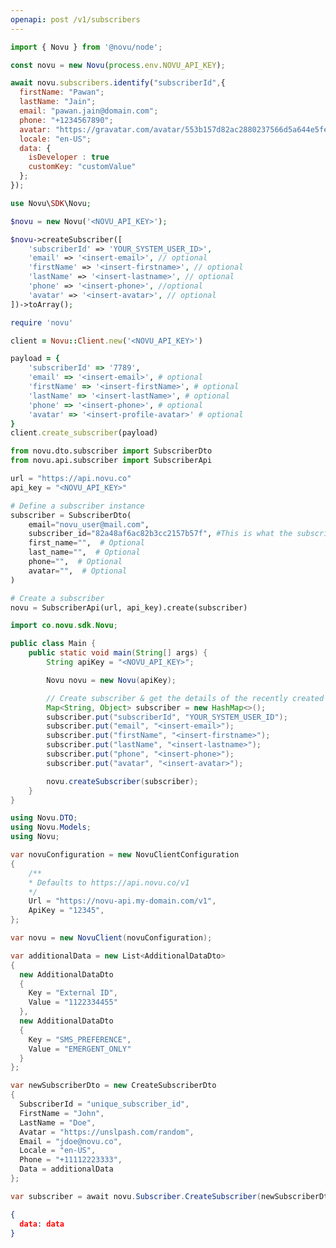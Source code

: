 ```yaml
---
openapi: post /v1/subscribers
---
```


<RequestExample>

```javascript Node.js
import { Novu } from '@novu/node';

const novu = new Novu(process.env.NOVU_API_KEY);

await novu.subscribers.identify("subscriberId",{
  firstName: "Pawan";
  lastName: "Jain";
  email: "pawan.jain@domain.com";
  phone: "+1234567890";
  avatar: "https://gravatar.com/avatar/553b157d82ac2880237566d5a644e5fe?s=400&d=robohash&r=x";
  locale: "en-US";
  data: {
    isDeveloper : true
    customKey: "customValue"
  };
});
```

```php PHP
use Novu\SDK\Novu;

$novu = new Novu('<NOVU_API_KEY>');

$novu->createSubscriber([
    'subscriberId' => 'YOUR_SYSTEM_USER_ID>',
    'email' => '<insert-email>', // optional
    'firstName' => '<insert-firstname>', // optional
    'lastName' => '<insert-lastname>', // optional
    'phone' => '<insert-phone>', //optional
    'avatar' => '<insert-avatar>', // optional
])->toArray();
```

```ruby Ruby
require 'novu'

client = Novu::Client.new('<NOVU_API_KEY>')

payload = {
    'subscriberId' => '7789',
    'email' => '<insert-email>', # optional
    'firstName' => '<insert-firstName>', # optional
    'lastName' => '<insert-lastName>', # optional
    'phone' => '<insert-phone>', # optional
    'avatar' => '<insert-profile-avatar>' # optional
}
client.create_subscriber(payload)
```

```python Python
from novu.dto.subscriber import SubscriberDto
from novu.api.subscriber import SubscriberApi

url = "https://api.novu.co"
api_key = "<NOVU_API_KEY>"

# Define a subscriber instance
subscriber = SubscriberDto(
    email="novu_user@mail.com",
    subscriber_id="82a48af6ac82b3cc2157b57f", #This is what the subscriber_id looks like
    first_name="",  # Optional
    last_name="",  # Optional
    phone="",  # Optional
    avatar="",  # Optional
)

# Create a subscriber
novu = SubscriberApi(url, api_key).create(subscriber)
```

```java Java
import co.novu.sdk.Novu;

public class Main {
    public static void main(String[] args) {
        String apiKey = "<NOVU_API_KEY>";

        Novu novu = new Novu(apiKey);

        // Create subscriber & get the details of the recently created subscriber returned.
        Map<String, Object> subscriber = new HashMap<>();
        subscriber.put("subscriberId", "YOUR_SYSTEM_USER_ID");
        subscriber.put("email", "<insert-email>");
        subscriber.put("firstName", "<insert-firstname>");
        subscriber.put("lastName", "<insert-lastname>");
        subscriber.put("phone", "<insert-phone>");
        subscriber.put("avatar", "<insert-avatar>");

        novu.createSubscriber(subscriber);
    }
}


```

```csharp .NET
using Novu.DTO;
using Novu.Models;
using Novu;

var novuConfiguration = new NovuClientConfiguration
{
    /** 
    * Defaults to https://api.novu.co/v1 
    */
    Url = "https://novu-api.my-domain.com/v1", 
    ApiKey = "12345",
};

var novu = new NovuClient(novuConfiguration);

var additionalData = new List<AdditionalDataDto>
{
  new AdditionalDataDto
  {
    Key = "External ID",
    Value = "1122334455"
  },
  new AdditionalDataDto
  {
    Key = "SMS_PREFERENCE",
    Value = "EMERGENT_ONLY"
  }
};

var newSubscriberDto = new CreateSubscriberDto
{
  SubscriberId = "unique_subscriber_id",
  FirstName = "John",
  LastName = "Doe",
  Avatar = "https://unslpash.com/random",
  Email = "jdoe@novu.co",
  Locale = "en-US",
  Phone = "+11112223333",
  Data = additionalData
};

var subscriber = await novu.Subscriber.CreateSubscriber(newSubscriberDto)
```

</RequestExample>

<ResponseExample>

```json Response
{ 
  data: data
}
```

</ResponseExample>